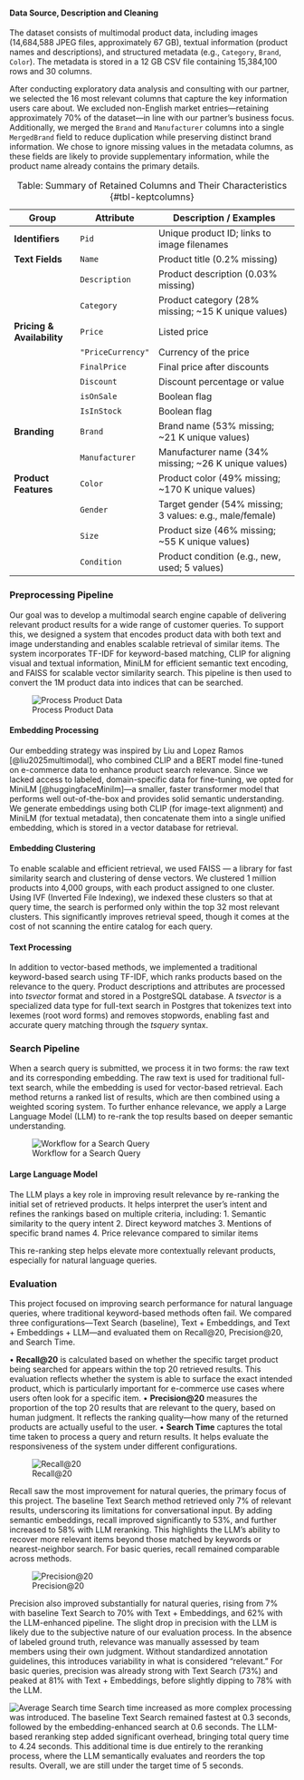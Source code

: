 #### Data Source, Description and Cleaning          

The dataset consists of multimodal product data, including images (14,684,588 JPEG files, approximately 67 GB), textual information (product names and descriptions), and structured metadata (e.g., `Category`, `Brand`, `Color`). The metadata is stored in a 12 GB CSV file containing 15,384,100 rows and 30 columns.

After conducting exploratory data analysis and consulting with our partner, we selected the 16 most relevant columns that capture the key information users care about. We excluded non-English market entries—retaining approximately 70% of the dataset—in line with our partner’s business focus. Additionally, we merged the `Brand` and `Manufacturer` columns into a single `MergedBrand` field to reduce duplication while preserving distinct brand information. We chose to ignore missing values in the metadata columns, as these fields are likely to provide supplementary information, while the product name already contains the primary details.

: Table: Summary of Retained Columns and Their Characteristics {#tbl-keptcolumns}

| **Group**               | **Attribute**    | **Description / Examples**                               |
|-------------------------|------------------|----------------------------------------------------------|
| **Identifiers**         | `Pid`            | Unique product ID; links to image filenames              |
| **Text Fields**         | `Name`           | Product title (0.2% missing)                             |
|                         | `Description`    | Product description (0.03% missing)                      |
|                         | `Category`       | Product category (28% missing; ~15 K unique values)      |
| **Pricing & Availability** | `Price`       | Listed price                                            |
|                         | `"PriceCurrency"`   | Currency of the price                              |
|                         | `FinalPrice`     | Final price after discounts                              |
|                         | `Discount`       | Discount percentage or value                             |
|                         | `isOnSale`       | Boolean flag                                            |
|                         | `IsInStock`      | Boolean flag                                            |
| **Branding**            | `Brand`          | Brand name (53% missing; ~21 K unique values)            |
|                         | `Manufacturer`   | Manufacturer name (34% missing; ~26 K unique values)     |
| **Product Features**    | `Color`          | Product color (49% missing; ~170 K unique values)        |
|                         | `Gender`         | Target gender (54% missing; 3 values: e.g., male/female) |
|                         | `Size`           | Product size (46% missing; ~55 K unique values)          |
|                         | `Condition`      | Product condition (e.g., new, used; 5 values)            |


### Preprocessing Pipeline
Our goal was to develop a multimodal search engine capable of delivering relevant product results for a wide range of customer queries. To support this, we designed a system that encodes product data with both text and image understanding and enables scalable retrieval of similar items. The system incorporates TF-IDF for keyword-based matching, CLIP for aligning visual and textual information, MiniLM for efficient semantic text encoding, and FAISS for scalable vector similarity search. This pipeline is then used to convert the 1M product data into indices that can be searched. 

![Process Product Data](../../img/preprocess_pipeline.png)

#### Embedding Processing
Our embedding strategy was inspired by Liu and Lopez Ramos [@liu2025multimodal], who combined CLIP and a BERT model fine-tuned on e-commerce data to enhance product search relevance. Since we lacked access to labeled, domain-specific data for fine-tuning, we opted for MiniLM [@huggingfaceMinilm]—a smaller, faster transformer model that performs well out-of-the-box and provides solid semantic understanding. We generate embeddings using both CLIP (for image-text alignment) and MiniLM (for textual metadata), then concatenate them into a single unified embedding, which is stored in a vector database for retrieval.

#### Embedding Clustering
To enable scalable and efficient retrieval, we used FAISS — a library for fast similarity search and clustering of dense vectors. We clustered 1 million products into 4,000 groups, with each product assigned to one cluster. Using IVF (Inverted File Indexing), we indexed these clusters so that at query time, the search is performed only within the top 32 most relevant clusters. This significantly improves retrieval speed, though it comes at the cost of not scanning the entire catalog for each query.

#### Text Processing
In addition to vector-based methods, we implemented a traditional keyword-based search using TF-IDF, which ranks products based on the relevance to the query. Product descriptions and attributes are processed into *tsvector* format and stored in a PostgreSQL database. A *tsvector* is a specialized data type for full-text search in Postgres that tokenizes text into lexemes (root word forms) and removes stopwords, enabling fast and accurate query matching through the *tsquery* syntax.

### Search Pipeline
When a search query is submitted, we process it in two forms: the raw text and its corresponding embedding. The raw text is used for traditional full-text search, while the embedding is used for vector-based retrieval. Each method returns a ranked list of results, which are then combined using a weighted scoring system. To further enhance relevance, we apply a Large Language Model (LLM) to re-rank the top results based on deeper semantic understanding.

![Workflow for a Search Query](../../img/search_pipeline.png)

#### Large Language Model
The LLM plays a key role in improving result relevance by re-ranking the initial set of retrieved products. It helps interpret the user’s intent and refines the rankings based on multiple criteria, including:
	1.	Semantic similarity to the query intent
	2.	Direct keyword matches
	3.	Mentions of specific brand names
	4.	Price relevance compared to similar items

This re-ranking step helps elevate more contextually relevant products, especially for natural language queries.

### Evaluation
This project focused on improving search performance for natural language queries, where traditional keyword-based methods often fail. We compared three configurations—Text Search (baseline), Text + Embeddings, and Text + Embeddings + LLM—and evaluated them on Recall@20, Precision@20, and Search Time.

•	**Recall@20** is calculated based on whether the specific target product being searched for appears within the top 20 retrieved results. This evaluation reflects whether the system is able to surface the exact intended product, which is particularly important for e-commerce use cases where users often look for a specific item.
•	**Precision@20** measures the proportion of the top 20 results that are relevant to the query, based on human judgment. It reflects the ranking quality—how many of the returned products are actually useful to the user.
•	**Search Time** captures the total time taken to process a query and return results. It helps evaluate the responsiveness of the system under different configurations.


![Recall@20](../../img/recall_chart.png)

Recall saw the most improvement for natural queries, the primary focus of this project. The baseline Text Search method retrieved only 7% of relevant results, underscoring its limitations for conversational input. By adding semantic embeddings, recall improved significantly to 53%, and further increased to 58% with LLM reranking. This highlights the LLM’s ability to recover more relevant items beyond those matched by keywords or nearest-neighbor search. For basic queries, recall remained comparable across methods.


![Precision@20](../../img/precision_chart.png)

Precision also improved substantially for natural queries, rising from 7% with baseline Text Search to 70% with Text + Embeddings, and 62% with the LLM-enhanced pipeline. The slight drop in precision with the LLM is likely due to the subjective nature of our evaluation process. In the absence of labeled ground truth, relevance was manually assessed by team members using their own judgment. Without standardized annotation guidelines, this introduces variability in what is considered “relevant.” For basic queries, precision was already strong with Text Search (73%) and peaked at 81% with Text + Embeddings, before slightly dipping to 78% with the LLM.


![Average Search time](../../img/search_time_chart.png)
Search time increased as more complex processing was introduced. The baseline Text Search remained fastest at 0.3 seconds, followed by the embedding-enhanced search at 0.6 seconds. The LLM-based reranking step added significant overhead, bringing total query time to 4.24 seconds. This additional time is due entirely to the reranking process, where the LLM semantically evaluates and reorders the top results. Overall, we are still under the target time of 5 seconds. 